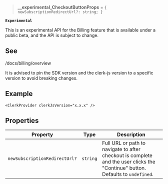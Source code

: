 > **\_\_experimental_CheckoutButtonProps** = <code>\{ newSubscriptionRedirectUrl?: string; \}</code>

**`Experimental`**

This is an experimental API for the Billing feature that is available under a public beta, and the API is subject to change.

## See

/docs/billing/overview

It is advised to pin the SDK version and the clerk-js version to a specific version to avoid breaking changes.

## Example

```tsx
<ClerkProvider clerkJsVersion="x.x.x" />
```

## Properties

| Property                                                              | Type     | Description                                                                                                                    |
| --------------------------------------------------------------------- | -------- | ------------------------------------------------------------------------------------------------------------------------------ |
| <a id="newsubscriptionredirecturl"></a> `newSubscriptionRedirectUrl?` | `string` | Full URL or path to navigate to after checkout is complete and the user clicks the "Continue" button. Defaults to `undefined`. |
